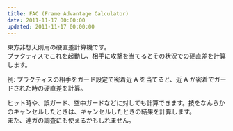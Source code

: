 ---
title: FAC (Frame Advantage Calculator)
date: 2011-11-17 00:00:00
updated: 2011-11-17 00:00:00
---


<DownloadLink path="tools/FAC/" />

東方非想天則用の硬直差計算機です。  
プラクティスでこれを起動し、相手に攻撃を当てるとその状況での硬直差を計算します。

例: プラクティスの相手をガード設定で密着近 A を当てると、近 A が密着でガードされた時の硬直差を計算。

ヒット時や、誤ガード、空中ガードなどに対しても計算できます。技をなんらかのキャンセルしたときは、キャンセルしたときの結果を計算します。  
また、連ガの調査にも使えるかもしれません。
